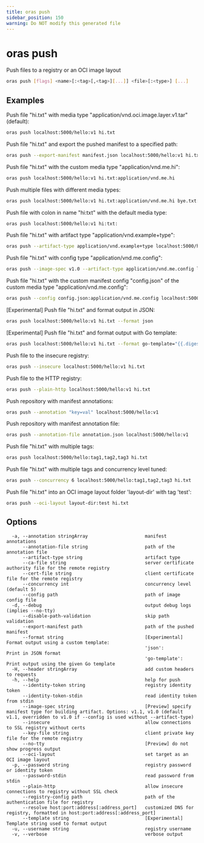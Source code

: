 ```yaml
---
title: oras push
sidebar_position: 150
warning: Do NOT modify this generated file
---
```


# oras push

Push files to a registry or an OCI image layout

```bash
oras push [flags] <name>[:<tag>[,<tag>][...]] <file>[:<type>] [...]
```

## Examples

Push file "hi.txt" with media type "application/vnd.oci.image.layer.v1.tar" (default):

```bash
oras push localhost:5000/hello:v1 hi.txt
```

Push file "hi.txt" and export the pushed manifest to a specified path:

```bash
oras push --export-manifest manifest.json localhost:5000/hello:v1 hi.txt
```

Push file "hi.txt" with the custom media type "application/vnd.me.hi":

```bash
oras push localhost:5000/hello:v1 hi.txt:application/vnd.me.hi
```

Push multiple files with different media types:

```bash
oras push localhost:5000/hello:v1 hi.txt:application/vnd.me.hi bye.txt:application/vnd.me.bye
```

Push file with colon in name "hi:txt" with the default media type:

```bash
oras push localhost:5000/hello:v1 hi:txt:
```

Push file "hi.txt" with artifact type "application/vnd.example+type":

```bash
oras push --artifact-type application/vnd.example+type localhost:5000/hello:v1 hi.txt
```

Push file "hi.txt" with config type "application/vnd.me.config":

```bash
oras push --image-spec v1.0 --artifact-type application/vnd.me.config localhost:5000/hello:v1 hi.txt
```

Push file "hi.txt" with the custom manifest config "config.json" of the custom media type "application/vnd.me.config":

```bash
oras push --config config.json:application/vnd.me.config localhost:5000/hello:v1 hi.txt
```

[Experimental] Push file "hi.txt" and format output in JSON:

```bash
oras push localhost:5000/hello:v1 hi.txt --format json
```

[Experimental] Push file "hi.txt" and format output with Go template:

```bash
oras push localhost:5000/hello:v1 hi.txt --format go-template="{{.digest}}"
```

Push file to the insecure registry:

```bash
oras push --insecure localhost:5000/hello:v1 hi.txt
```

Push file to the HTTP registry:

```bash
oras push --plain-http localhost:5000/hello:v1 hi.txt
```

Push repository with manifest annotations:

```bash
oras push --annotation "key=val" localhost:5000/hello:v1
```

Push repository with manifest annotation file:

```bash
oras push --annotation-file annotation.json localhost:5000/hello:v1
```

Push file "hi.txt" with multiple tags:

```bash
oras push localhost:5000/hello:tag1,tag2,tag3 hi.txt
```

Push file "hi.txt" with multiple tags and concurrency level tuned:

```bash
oras push --concurrency 6 localhost:5000/hello:tag1,tag2,tag3 hi.txt
```

Push file "hi.txt" into an OCI image layout folder 'layout-dir' with tag 'test':

```bash
oras push --oci-layout layout-dir:test hi.txt
```

## Options

```
  -a, --annotation stringArray                     manifest annotations
      --annotation-file string                     path of the annotation file
      --artifact-type string                       artifact type
      --ca-file string                             server certificate authority file for the remote registry
      --cert-file string                           client certificate file for the remote registry
      --concurrency int                            concurrency level (default 5)
      --config path                                path of image config file
  -d, --debug                                      output debug logs (implies --no-tty)
      --disable-path-validation                    skip path validation
      --export-manifest path                       path of the pushed manifest
      --format string                              [Experimental] Format output using a custom template:
                                                   'json':         Print in JSON format
                                                   'go-template':  Print output using the given Go template
  -H, --header stringArray                         add custom headers to requests
  -h, --help                                       help for push
      --identity-token string                      registry identity token
      --identity-token-stdin                       read identity token from stdin
      --image-spec string                          [Preview] specify manifest type for building artifact. Options: v1.1, v1.0 (default v1.1, overridden to v1.0 if --config is used without --artifact-type)
      --insecure                                   allow connections to SSL registry without certs
      --key-file string                            client private key file for the remote registry
      --no-tty                                     [Preview] do not show progress output
      --oci-layout                                 set target as an OCI image layout
  -p, --password string                            registry password or identity token
      --password-stdin                             read password from stdin
      --plain-http                                 allow insecure connections to registry without SSL check
      --registry-config path                       path of the authentication file for registry
      --resolve host:port:address[:address_port]   customized DNS for registry, formatted in host:port:address[:address_port]
      --template string                            [Experimental] Template string used to format output
  -u, --username string                            registry username
  -v, --verbose                                    verbose output
```
